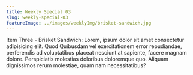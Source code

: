 ```yaml
---
title: Weekly Special 03
slug: weekly-special-03
featureImage: ../images/weeklyImg/brisket-sandwich.jpg
---
```


Item Three - Brisket Sandwich: Lorem, ipsum dolor sit amet consectetur adipisicing elit. Quod Quibusdam vel exercitationem error repudiandae, perferendis ad voluptatibus placeat nesciunt at sapiente, facere magnam dolore. Perspiciatis molestias doloribus doloremque quo. Aliquam dignissimos rerum molestiae, quam nam necessitatibus?